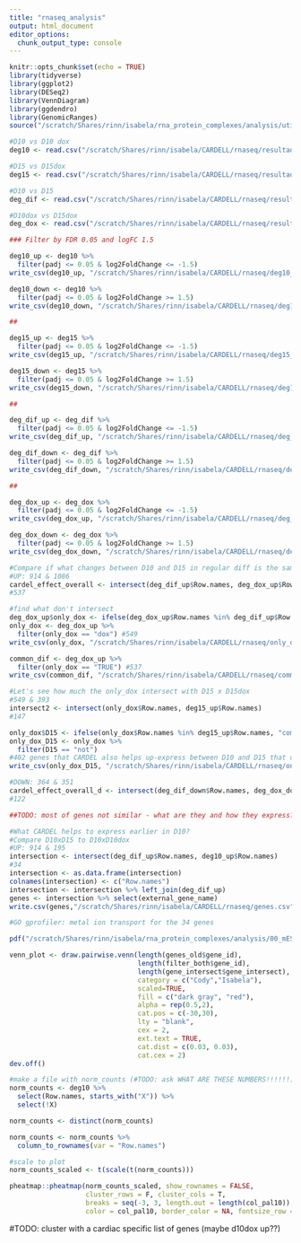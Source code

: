 ```yaml
---
title: "rnaseq_analysis"
output: html_document
editor_options: 
  chunk_output_type: console
---
```


```r
knitr::opts_chunk$set(echo = TRUE)
library(tidyverse)
library(ggplot2)
library(DESeq2)
library(VennDiagram)
library(ggdendro)
library(GenomicRanges)
source("/scratch/Shares/rinn/isabela/rna_protein_complexes/analysis/util/_plot_theme.R")
```


```r
#D10 vs D10 dox
deg10 <- read.csv("/scratch/Shares/rinn/isabela/CARDELL/rnaseq/resultadosDEtotalnorm_10P10Pdox_excel.csv")

#D15 vs D15dox
deg15 <- read.csv("/scratch/Shares/rinn/isabela/CARDELL/rnaseq/resultadosDEtotalnorm_15P15Pdox_excel.csv")

#D10 vs D15
deg_dif <- read.csv("/scratch/Shares/rinn/isabela/CARDELL/rnaseq/resultadosDEtotalnorm_10P15P_excel.csv")

#D10dox vs D15dox
deg_dox <- read.csv("/scratch/Shares/rinn/isabela/CARDELL/rnaseq/resultadosDEtotalnorm_10Pdox15Pdox_excel.csv")
```

```r
### Filter by FDR 0.05 and logFC 1.5

deg10_up <- deg10 %>%
  filter(padj <= 0.05 & log2FoldChange <= -1.5)
write_csv(deg10_up, "/scratch/Shares/rinn/isabela/CARDELL/rnaseq/deg10_up.csv")

deg10_down <- deg10 %>%
  filter(padj <= 0.05 & log2FoldChange >= 1.5)
write_csv(deg10_down, "/scratch/Shares/rinn/isabela/CARDELL/rnaseq/deg10_down.csv")

##

deg15_up <- deg15 %>%
  filter(padj <= 0.05 & log2FoldChange <= -1.5)
write_csv(deg15_up, "/scratch/Shares/rinn/isabela/CARDELL/rnaseq/deg15_up.csv")

deg15_down <- deg15 %>%
  filter(padj <= 0.05 & log2FoldChange >= 1.5)
write_csv(deg15_down, "/scratch/Shares/rinn/isabela/CARDELL/rnaseq/deg15_down.csv")

##

deg_dif_up <- deg_dif %>%
  filter(padj <= 0.05 & log2FoldChange <= -1.5)
write_csv(deg_dif_up, "/scratch/Shares/rinn/isabela/CARDELL/rnaseq/deg_dif_up.csv")

deg_dif_down <- deg_dif %>%
  filter(padj <= 0.05 & log2FoldChange >= 1.5)
write_csv(deg_dif_down, "/scratch/Shares/rinn/isabela/CARDELL/rnaseq/deg_dif_down.csv")

##

deg_dox_up <- deg_dox %>%
  filter(padj <= 0.05 & log2FoldChange <= -1.5)
write_csv(deg_dox_up, "/scratch/Shares/rinn/isabela/CARDELL/rnaseq/deg_dox_up.csv")

deg_dox_down <- deg_dox %>%
  filter(padj <= 0.05 & log2FoldChange >= 1.5)
write_csv(deg_dox_down, "/scratch/Shares/rinn/isabela/CARDELL/rnaseq/deg_dox_down.csv")

```

```r
#Compare if what changes between D10 and D15 in regular diff is the same as with dox
#UP: 914 & 1086
cardel_effect_overall <- intersect(deg_dif_up$Row.names, deg_dox_up$Row.names)
#537

#find what don't intersect
deg_dox_up$only_dox <- ifelse(deg_dox_up$Row.names %in% deg_dif_up$Row.names, "TRUE", "dox")
only_dox <- deg_dox_up %>%
  filter(only_dox == "dox") #549
write_csv(only_dox, "/scratch/Shares/rinn/isabela/CARDELL/rnaseq/only_dox.csv")

common_dif <- deg_dox_up %>%
  filter(only_dox == "TRUE") #537
write_csv(common_dif, "/scratch/Shares/rinn/isabela/CARDELL/rnaseq/common_dif.csv")

#Let's see how much the only_dox intersect with D15 x D15dox
#549 & 393
intersect2 <- intersect(only_dox$Row.names, deg15_up$Row.names)
#147

only_dox$D15 <- ifelse(only_dox$Row.names %in% deg15_up$Row.names, "common", "not")
only_dox_D15 <- only_dox %>%
  filter(D15 == "not") 
#402 genes that CARDEL also helps up-express between D10 and D15 that didn't show up in the D15 comparison
write_csv(only_dox_D15, "/scratch/Shares/rinn/isabela/CARDELL/rnaseq/only_dox_D15_not.csv")

#DOWN: 364 & 351
cardel_effect_overall_d <- intersect(deg_dif_down$Row.names, deg_dox_down$Row.names)
#122

##TODO: most of genes not similar - what are they and how they express??

```

```r
#What CARDEL helps to express earlier in D10?
#Compare D10xD15 to D10xD10dox
#UP: 914 & 195
intersection <- intersect(deg_dif_up$Row.names, deg10_up$Row.names)
#34
intersection <- as.data.frame(intersection)
colnames(intersection) <- c("Row.names")
intersection <- intersection %>% left_join(deg_dif_up)
genes <- intersection %>% select(external_gene_name)
write.csv(genes,"/scratch/Shares/rinn/isabela/CARDELL/rnaseq/genes.csv")

#GO gprofiler: metal ion transport for the 34 genes
```


```r
pdf("/scratch/Shares/rinn/isabela/rna_protein_complexes/analysis/00_mESC_grad/analysis/01_general_properties/results/ven_genes_filtered_tpm_old_newdata.pdf")

venn_plot <- draw.pairwise.venn(length(genes_old$gene_id),
                                length(filter_both$gene_id),
                                length(gene_intersect$gene_intersect),
                                category = c("Cody","Isabela"),
                                scaled=TRUE,
                                fill = c("dark gray", "red"),
                                alpha = rep(0.5,2),
                                cat.pos = c(-30,30),
                                lty = "blank",
                                cex = 2,
                                ext.text = TRUE,
                                cat.dist = c(0.03, 0.03),
                                cat.cex = 2)
dev.off()
```

```r
#make a file with norm_counts (#TODO: ask WHAT ARE THESE NUMBERS!!!!!!)
norm_counts <- deg10 %>%
  select(Row.names, starts_with("X")) %>%
  select(!X)

norm_counts <- distinct(norm_counts)

norm_counts <- norm_counts %>%
  column_to_rownames(var = "Row.names")

#scale to plot
norm_counts_scaled <- t(scale(t(norm_counts))) 

pheatmap::pheatmap(norm_counts_scaled, show_rownames = FALSE, 
                   cluster_rows = F, cluster_cols = T,
                   breaks = seq(-3, 3, length.out = length(col_pal10)),
                   color = col_pal10, border_color = NA, fontsize_row = 8)
```
#TODO: cluster with a cardiac specific list of genes (maybe d10dox up??)
